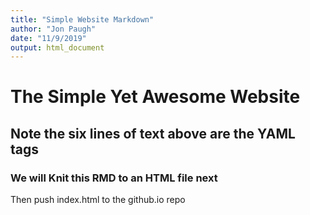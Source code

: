 ```yaml
---
title: "Simple Website Markdown"
author: "Jon Paugh"
date: "11/9/2019"
output: html_document
---
```


# The Simple Yet Awesome Website 
## Note the six lines of text above are the YAML tags
### We will Knit this RMD to an HTML file next
Then push index.html to the github.io repo

